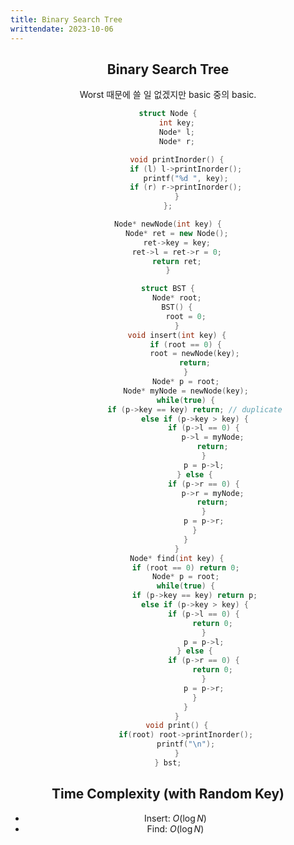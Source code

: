 ---
title: Binary Search Tree
writtendate: 2023-10-06
---

<Header />


## Binary Search Tree

Worst 때문에 쓸 일 없겠지만 basic 중의 basic. 

```cpp
struct Node {
    int key;
    Node* l;
    Node* r;

    void printInorder() {
        if (l) l->printInorder();
        printf("%d ", key);
        if (r) r->printInorder();
    }
};

Node* newNode(int key) {
    Node* ret = new Node();
    ret->key = key;
    ret->l = ret->r = 0;
    return ret;
}

struct BST {
    Node* root;
    BST() {
        root = 0;
    }
    void insert(int key) {
        if (root == 0) {
            root = newNode(key);
            return;
        }
        Node* p = root;
        Node* myNode = newNode(key);
        while(true) {
            if (p->key == key) return; // duplicate
            else if (p->key > key) {
                if (p->l == 0) {
                    p->l = myNode;
                    return;
                }
                p = p->l;
            } else {
                if (p->r == 0) {
                    p->r = myNode;
                    return;
                }
                p = p->r;
            }
        }
    }
    Node* find(int key) {
        if (root == 0) return 0;
        Node* p = root;
        while(true) {
            if (p->key == key) return p;
            else if (p->key > key) {
                if (p->l == 0) {
                    return 0;
                }
                p = p->l;
            } else {
                if (p->r == 0) {
                    return 0;
                }
                p = p->r;
            }
        }
    }
    void print() {
        if(root) root->printInorder();
        printf("\n");
    }
} bst;

```

## Time Complexity (with Random Key)

- Insert: $O(\log N)$
- Find: $O(\log N)$

<Comment />
